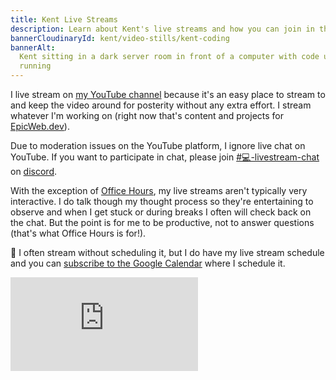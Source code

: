 ```yaml
---
title: Kent Live Streams
description: Learn about Kent's live streams and how you can join in the fun.
bannerCloudinaryId: kent/video-stills/kent-coding
bannerAlt:
  Kent sitting in a dark server room in front of a computer with code up and
  running
---
```


I live stream on [my YouTube channel](https://kcd.im/YouTube) because it's an
easy place to stream to and keep the video around for posterity without any
extra effort. I stream whatever I'm working on (right now that's content and
projects for [EpicWeb.dev](https://epicweb.dev)).

Due to moderation issues on the YouTube platform, I ignore live chat on YouTube.
If you want to participate in chat, please join
[#💻-livestream-chat](https://kcd.im/discord-livestream-chat) on
[discord](https://kcd.im/discord).

With the exception of [Office Hours](/office-hours), my live streams aren't
typically very interactive. I do talk though my thought process so they're
entertaining to observe and when I get stuck or during breaks I often will check
back on the chat. But the point is for me to be productive, not to answer
questions (that's what Office Hours is for!).

📅 I often stream without scheduling it, but I do have my live stream schedule
and you can
[subscribe to the Google Calendar](https://calendar.google.com/calendar/u/0?cid=Y19wNWdyaTl1bHVtNWw3MDBpZHFmcmw3c210Y0Bncm91cC5jYWxlbmRhci5nb29nbGUuY29t)
where I schedule it.

<div className={{overflowY: 'scroll'}}>
  <iframe
    src="https://calendar.google.com/calendar/embed?height=600&wkst=1&bgcolor=%23ffffff&ctz=America%2FDenver&showCalendars=0&showTabs=1&showPrint=0&title=EpicWeb.dev%20Live%20Streaming%20Schedule&src=Y19wNWdyaTl1bHVtNWw3MDBpZHFmcmw3c210Y0Bncm91cC5jYWxlbmRhci5nb29nbGUuY29t&color=%23C0CA33"
    style={{
      border: 'solid 1px #777',
      minWidth: '400px',
      height: '450px',
      width: '100%',
    }}
    frameBorder="0"
    scrolling="no"
  ></iframe>
</div>
